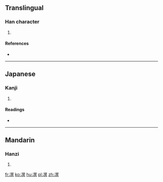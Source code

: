 ==Translingual==

===Han character===
{{Han char|rn=15|rad=冫|as=10|sn=12|four=|canj=戈一月日金 (IMBAC)|ids=⿰[[冫]][[冥]]}}

# {{defn|Han|sort=冫10}}

====References====
* {{Han ref|kx=0133.190|dkj=01692|dj=0298.020|hdz=10300.110|uh=51D5|ud=20949}}

----

==Japanese==

===Kanji===
{{ja-kanji|grade=|rs=冫10}}

# {{defn|lang=ja|sort=冫10}}

====Readings====
* {{ja-readings|on=[[べい]] (bei), [[みょう]] (myō)|kun=[[こおるさま]] (koorusama)}}

----

==Mandarin==

===Hanzi===
{{cmn-hanzi|pin=[[mǐng]] ([[ming3]])|wg=ming<sup>3</sup>}}

# {{defn|lang=cmn|sort=冫10}}

[[fr:凕]]
[[ko:凕]]
[[hu:凕]]
[[pl:凕]]
[[zh:凕]]